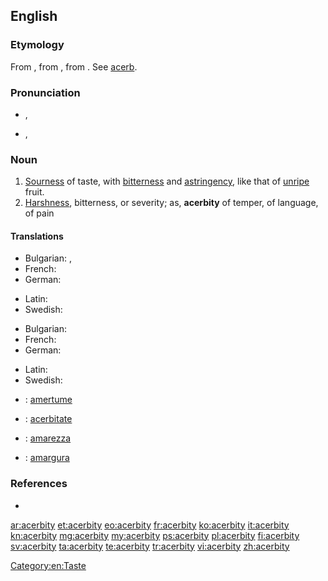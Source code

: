 ==English==

===Etymology===
From {{etyl|fr|en}} {{term|acerbité|lang=fr}}, from {{etyl|la|en}} {{term|acerbitas|acerbitās|acerbity; harshness|lang=la}}, from {{term|acerbus||bitter|lang=la}}. See [[acerb]].

===Pronunciation===
* {{a|UK}} {{IPA|/əˈsɜːbɪti/}}, {{X-SAMPA|/@"s3:bIti/}}
*: {{audio|en-uk-acerbity.ogg|Audio (UK)}}
* {{a|US}} {{IPA|/əˈsɝbɪdi/}}, {{X-SAMPA|/@"s3`bIdi/}}
*: {{audio|en-us-acerbity.ogg|Audio (US)}}

===Noun===
{{en-noun|acerbities}}

# [[sourness|Sourness]] of taste, with [[bitterness]] and [[astringency]], like that of [[unripe]] fruit.
# [[harshness|Harshness]], bitterness, or severity; as, '''acerbity''' of temper, of language, of pain

====Translations====
{{trans-top|sourness}}
* Bulgarian: {{t-|bg|стипчивост}},  {{t-|bg|тръпчивост}}
* French: {{t+|fr|acerbité|f}}
* German: {{t-|de|Sauerkeit|f}}
{{trans-mid}}
* Latin: {{t-|la|acerbitas|f|alt=acerbitās}}
* Swedish: {{t-|sv|syrlighet}}
{{trans-bottom}}

{{trans-top|harshness}}
* Bulgarian: {{t+|bg|саркастичност}}
* French: {{t+|fr|acerbité|f}}
* German: {{t-|de|Bitterkeit|f}}
{{trans-mid}}
* Latin: {{t-|la|acerbitas|f|alt=acerbitās}}
* Swedish: {{t+|sv|bitterhet}}
{{trans-bottom}}

{{checktrans-top}}
* {{ttbc|fr}}: [[amertume]] {{f}}
* {{ttbc|ia}}: [[acerbitate]]
{{trans-mid}}
* {{ttbc|it}}: [[amarezza]] {{f}}
* {{ttbc|es}}: [[amargura]] {{f}}
{{trans-bottom}}

===References===
* {{R:Webster 1913}}

[[Category:en:Taste]]

[[ar:acerbity]]
[[et:acerbity]]
[[eo:acerbity]]
[[fr:acerbity]]
[[ko:acerbity]]
[[it:acerbity]]
[[kn:acerbity]]
[[mg:acerbity]]
[[my:acerbity]]
[[ps:acerbity]]
[[pl:acerbity]]
[[fi:acerbity]]
[[sv:acerbity]]
[[ta:acerbity]]
[[te:acerbity]]
[[tr:acerbity]]
[[vi:acerbity]]
[[zh:acerbity]]